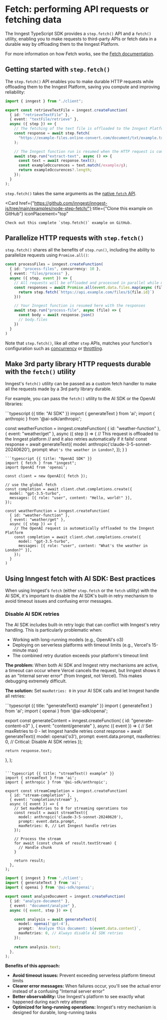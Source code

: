 


# Fetch: performing API requests or fetching data <VersionBadge version="TypeScript only" />

The Inngest TypeScript SDK provides a `step.fetch()` API and a `fetch()` utility, enabling you to make requests to third-party APIs or fetch data in a durable way by offloading them to the Inngest Platform.

For more information on how Fetch works, see the [Fetch documentation](/docs/features/inngest-functions/steps-workflows/fetch).

## Getting started with `step.fetch()`

The `step.fetch()` API enables you to make durable HTTP requests while offloading them to the Inngest Platform, saving you compute and improving reliability:

```ts {{ title: "src/inngest/functions.ts" }}
import { inngest } from "./client";

export const retrieveTextFile = inngest.createFunction(
  { id: "retrieveTextFile" },
  { event: "textFile/retrieve" },
  async ({ step }) => {
    // The fetching of the text file is offloaded to the Inngest Platform
    const response = await step.fetch(
      "https://example-files.online-convert.com/document/txt/example.txt"
    );

    // The Inngest function run is resumed when the HTTP request is complete
    await step.run("extract-text", async () => {
      const text = await response.text();
      const exampleOccurences = text.match(/example/g);
      return exampleOccurences?.length;
    });
  }
);
```

`step.fetch()` takes the same arguments as the [native `fetch` API](https://developer.mozilla.org/en-US/docs/Web/API/Fetch_API/Using_Fetch).

<CardGroup cols={1}>

  <Card
    href={"https://github.com/inngest/inngest-js/tree/main/examples/node-step-fetch/"}
    title={"Clone this example on GitHub"}
    iconPlacement="top"
  >
    Check out this complete `step.fetch()` example on GitHub.
  </Card>

</CardGroup>


## Parallelize HTTP requests with `step.fetch()`

`step.fetch()` shares all the benefits of `step.run()`, including the ability to parallelize requests using `Promise.all()`:

```typescript
const processFiles = inngest.createFunction(
  { id: "process-files", concurrency: 10 },
  { event: "files/process" },
  async ({ step, event }) => {
    // All requests will be offloaded and processed in parallel while matching the concurrency limit
    const responses = await Promise.all(event.data.files.map(async (file) => {
      return step.fetch(`https://api.example.com/files/${file.id}`)
    }))

    // Your Inngest function is resumed here with the responses
    await step.run("process-file", async (file) => {
      const body = await response.json()
      // body.files
    })
  }
)
```
Note that `step.fetch()`, like all other `step` APIs, matches your function's configuration such as [concurrency](/docs/guides/concurrency) or [throttling](/docs/guides/throttling).

## Make 3rd party library HTTP requests durable with the `fetch()` utility

Inngest's `fetch()` utility can be passed as a custom fetch handler to make all the requests made by a 3rd party library durable.

For example, you can pass the `fetch()` utility to the AI SDK or the OpenAI libraries:

<CodeGroup>
```typescript {{ title: "AI SDK" }}
import { generateText } from 'ai';
import { anthropic } from '@ai-sdk/anthropic';

const weatherFunction = inngest.createFunction(
  { id: "weather-function" },
  { event: "weather/get" },
  async ({ step }) => {
    // This request is offloaded to the Inngest platform
    // and it also retries automatically if it fails!
    const response = await generateText({
      model: anthropic('claude-3-5-sonnet-20240620'),
      prompt: `What's the weather in London?`,
    });
  }
)
```
```typescript {{ title: "OpenAI SDK" }}
import { fetch } from "inngest";
import OpenAI from 'openai';

const client = new OpenAI({ fetch });

// use the global fetch
const completion = await client.chat.completions.create({
  model: "gpt-3.5-turbo",
  messages: [{ role: "user", content: "Hello, world!" }],
});

const weatherFunction = inngest.createFunction(
  { id: "weather-function" },
  { event: "weather/get" },
  async ({ step }) => {
    // The OpenAI request is automatically offloaded to the Inngest Platform
    const completion = await client.chat.completions.create({
      model: "gpt-3.5-turbo",
      messages: [{ role: "user", content: "What's the weather in London?" }],
    });
  }
)
```
</CodeGroup>

## Using Inngest fetch with AI SDK: Best practices

When using Inngest's `fetch` (either `step.fetch` or the `fetch` utility) with the AI SDK, it's important to disable the AI SDK's built-in retry mechanism to avoid timeout issues and confusing error messages.

### Disable AI SDK retries

The AI SDK includes built-in retry logic that can conflict with Inngest's retry handling. This is particularly problematic when:
- Working with long-running models (e.g., OpenAI's o3)
- Deploying on serverless platforms with timeout limits (e.g., Vercel's 15-minute max)
- The combined retry duration exceeds your platform's timeout limit

**The problem:**
When both AI SDK and Inngest retry mechanisms are active, a timeout can occur where Vercel cancels the request, but Inngest shows it as an "Internal server error" (from Inngest, not Vercel). This makes debugging extremely difficult.

**The solution:**
Set `maxRetries: 0` in your AI SDK calls and let Inngest handle all retries:

<CodeGroup>
```typescript {{ title: "generateText() example" }}
import { generateText } from 'ai';
import { openai } from '@ai-sdk/openai';

export const generateContent = inngest.createFunction(
  { id: "generate-content-o3" },
  { event: "content/generate" },
  async ({ event }) => {
    // Set maxRetries to 0 - let Inngest handle retries
    const response = await generateText({
      model: openai('o3'),
      prompt: event.data.prompt,
      maxRetries: 0, // Critical: Disable AI SDK retries
    });
    
    return response.text;
  },
);
```

```typescript {{ title: "streamText() example" }}
import { streamText } from 'ai';
import { anthropic } from '@ai-sdk/anthropic';

export const streamCompletion = inngest.createFunction(
  { id: "stream-completion" },
  { event: "completion/stream" },
  async ({ event }) => {
    // Set maxRetries to 0 for streaming operations too
    const result = await streamText({
      model: anthropic('claude-3-5-sonnet-20240620'),
      prompt: event.data.prompt,
      maxRetries: 0, // Let Inngest handle retries
    });
    
    // Process the stream
    for await (const chunk of result.textStream) {
      // Handle chunk
    }
    
    return result;
  },
);
```

```typescript {{ title: "Using step.fetch directly" }}
import { inngest } from './client';
import { generateText } from 'ai';
import { openai } from '@ai-sdk/openai';

export const analyzeDocument = inngest.createFunction(
  { id: "analyze-document" },
  { event: "document/analyze" },
  async ({ event, step }) => {

    const analysis = await generateText({
      model: openai('gpt-4'),
      prompt: `Analyze this document: ${event.data.content}`,
      maxRetries: 0, // Always disable AI SDK retries
    });
    
    return analysis.text;
  },
);
```
</CodeGroup>

**Benefits of this approach:**
- **Avoid timeout issues:** Prevent exceeding serverless platform timeout limits
- **Clearer error messages:** When failures occur, you'll see the actual error instead of a confusing "Internal server error"
- **Better observability:** Use Inngest's platform to see exactly what happened during each retry attempt
- **Optimized for long-running operations:** Inngest's retry mechanism is designed for durable, long-running tasks
